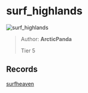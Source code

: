 
# surf_highlands

![surf_highlands](https://raw.githubusercontent.com/Sayt123/SurfMapPics/Maps-and-bonuses/csgo/surf_highlands.jpg)

> Author: **ArcticPanda**
>
> Tier 5

## Records

[surfheaven](https://surfheaven.eu/map/surf_highlands)
